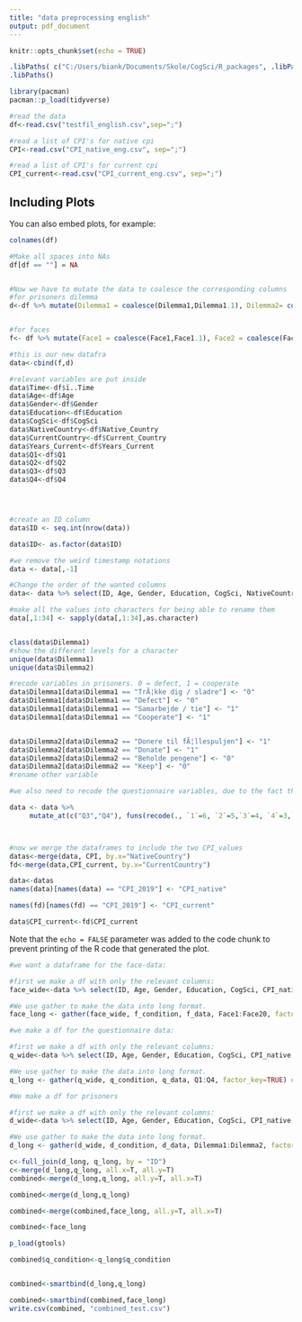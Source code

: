 ```yaml
---
title: "data preprocessing english"
output: pdf_document
---
```


```r
knitr::opts_chunk$set(echo = TRUE)

.libPaths( c("C:/Users/biank/Documents/Skole/CogSci/R_packages", .libPaths() ) )
.libPaths()

library(pacman)
pacman::p_load(tidyverse)

```



```r
#read the data
df<-read.csv("testfil_english.csv",sep=";")

#read a list of CPI's for native cpi
CPI<-read.csv("CPI_native_eng.csv", sep=";")

#read a list of CPI's for current cpi
CPI_current<-read.csv("CPI_current_eng.csv", sep=";")
```

## Including Plots

You can also embed plots, for example:

```r


colnames(df)

#Make all spaces into NAs
df[df == ""] = NA


#Now we have to mutate the data to coalesce the corresponding columns
#for prisoners dilemma
d<-df %>% mutate(Dilemma1 = coalesce(Dilemma1,Dilemma1.1), Dilemma2= coalesce(Dilemma2,Dilemma2.1)) %>% select(ï..Time, Dilemma1,Dilemma2)


#for faces
f<- df %>% mutate(Face1 = coalesce(Face1,Face1.1), Face2 = coalesce(Face2,Face2.1), Face3 = coalesce(Face3,Face3.1), Face4 = coalesce(Face4,Face4.1), Face5 = coalesce(Face5,Face5.1), Face6 = coalesce(Face6,Face6.1), Face7 = coalesce(Face7,Face7.1), Face8 = coalesce(Face8,Face8.1), Face9 = coalesce(Face9,Face9.1), Face10 = coalesce(Face10,Face10.1), Face11 = coalesce(Face11,Face11.1), Face12 = coalesce(Face12,Face12.1), Face13 = coalesce(Face13,Face13.1), Face14 = coalesce(Face14,Face14.1), Face15 = coalesce(Face15,Face15.1), Face16 = coalesce(Face16,Face16.1), Face17 = coalesce(Face17,Face17.1), Face18 = coalesce(Face18,Face18.1), Face19 = coalesce(Face19,Face19.1), Face20 = coalesce(Face20,Face20.1)) %>% select(ï..Time, Face1, Face2, Face3,Face4,Face5,Face6,Face7,Face8,Face9,Face10,Face11,Face12,Face13,Face14,Face15,Face16,Face17,Face18,Face19,Face20)

#this is our new datafra
data<-cbind(f,d)

#relevant variables are put inside
data$Time<-df$ï..Time
data$Age<-df$Age
data$Gender<-df$Gender
data$Education<-df$Education
data$CogSci<-df$CogSci
data$NativeCountry<-df$Native_Country
data$CurrentCountry<-df$Current_Country
data$Years_Current<-df$Years_Current
data$Q1<-df$Q1
data$Q2<-df$Q2
data$Q3<-df$Q3
data$Q4<-df$Q4




#create an ID column
data$ID <- seq.int(nrow(data))

data$ID<- as.factor(data$ID)

#we remove the weird timestamp notations
data <- data[,-1]

#Change the order of the wanted columns
data<- data %>% select(ID, Age, Gender, Education, CogSci, NativeCountry, CurrentCountry, Years_Current, Face1, Face2, Face3,Face4,Face5,Face6,Face7,Face8,Face9,Face10,Face11,Face12,Face13,Face14,Face15,Face16,Face17,Face18,Face19,Face20, Dilemma1, Dilemma2, Q1, Q2, Q3, Q4)

#make all the values into characters for being able to rename them
data[,1:34] <- sapply(data[,1:34],as.character)


class(data$Dilemma1)
#show the different levels for a character
unique(data$Dilemma1)
unique(data$Dilemma2)

#recode variables in prisoners. 0 = defect, 1 = cooperate
data$Dilemma1[data$Dilemma1 == "TrÃ¦kke dig / sladre"] <- "0"
data$Dilemma1[data$Dilemma1 == "Defect"] <- "0"
data$Dilemma1[data$Dilemma1 == "Samarbejde / tie"] <- "1"
data$Dilemma1[data$Dilemma1 == "Cooperate"] <- "1"


data$Dilemma2[data$Dilemma2 == "Donere til fÃ¦llespuljen"] <- "1"
data$Dilemma2[data$Dilemma2 == "Donate"] <- "1"
data$Dilemma2[data$Dilemma2 == "Beholde pengene"] <- "0"
data$Dilemma2[data$Dilemma2 == "Keep"] <- "0"
#rename other variable

#we also need to recode the questionnaire variables, due to the fact that the answers have different valence. we want higher values to code for a higher level of trust.this fits for question 1 and 2, but not for q3 and 4 so we recode:

data <- data %>% 
     mutate_at(c("Q3","Q4"), funs(recode(., `1`=6, `2`=5,`3`=4, `4`=3,`5`=2, `6`=1,  .default = NaN)))



#now we merge the dataframes to include the two CPI_values
datas<-merge(data, CPI, by.x="NativeCountry")
fd<-merge(data,CPI_current, by.x="CurrentCountry")

data<-datas
names(data)[names(data) == "CPI_2019"] <- "CPI_native"

names(fd)[names(fd) == "CPI_2019"] <- "CPI_current"

data$CPI_current<-fd$CPI_current
```

Note that the `echo = FALSE` parameter was added to the code chunk to prevent printing of the R code that generated the plot.


```r
#we want a dataframe for the face-data:

#first we make a df with only the relevant columns:
face_wide<-data %>% select(ID, Age, Gender, Education, CogSci, CPI_native,CPI_current, NativeCountry, CurrentCountry, Years_Current, Face1, Face2, Face3,Face4,Face5,Face6,Face7,Face8,Face9,Face10,Face11,Face12,Face13,Face14,Face15,Face16,Face17,Face18,Face19,Face20)

#We use gather to make the data into long format. 
face_long <- gather(face_wide, f_condition, f_data, Face1:Face20, factor_key=TRUE) #dataset, new column name for condition, new column name for datapoints, the names from - to which column to make long
```

```r
#we make a df for the questionnaire data:

#first we make a df with only the relevant columns:
q_wide<-data %>% select(ID, Age, Gender, Education, CogSci, CPI_native,CPI_current, NativeCountry, CurrentCountry, Years_Current, Q1, Q2, Q3, Q4)

#We use gather to make the data into long format. 
q_long <- gather(q_wide, q_condition, q_data, Q1:Q4, factor_key=TRUE) #dataset, new column name for condition, new column name for datapoints, the names from - to which column to make long

```


```r
#We make a df for prisoners

#first we make a df with only the relevant columns:
d_wide<-data %>% select(ID, Age, Gender, Education, CogSci, CPI_native,CPI_current, NativeCountry, CurrentCountry, Years_Current, Dilemma1, Dilemma2)

#We use gather to make the data into long format. 
d_long <- gather(d_wide, d_condition, d_data, Dilemma1:Dilemma2, factor_key=TRUE) #dataset, new column name for condition, new column name for datapoints, the names from - to which column to make long


```

```r

c<-full_join(d_long, q_long, by = "ID")
c<-merge(d_long,q_long, all.x=T, all.y=T)
combined<-merge(d_long,q_long, all.y=T, all.x=T)

combined<-merge(d_long,q_long)

combined<-merge(combined,face_long, all.y=T, all.x=T)

combined<-face_long

p_load(gtools)

combined$q_condition<-q_long$q_condition


combined<-smartbind(d_long,q_long)

combined<-smartbind(combined,face_long)
write.csv(combined, "combined_test.csv")
```